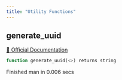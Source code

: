 ```yaml
---
title: "Utility Functions"
---
```


## generate_uuid
[🔗 Official Documentation](https://cloud.google.com/bigquery/docs/reference/standard-sql/utility-functions#generate_uuid)

```sql
function generate_uuid(<>) returns string
```


   Finished man in 0.006 secs

